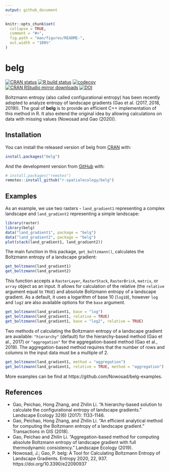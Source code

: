 ```yaml
---
output: github_document
---
```


<!-- README.md is generated from README.Rmd. Please edit that file -->

```r
knitr::opts_chunk$set(
  collapse = TRUE,
  comment = "#>",
  fig.path = "man/figures/README-",
  out.width = "100%"
)
```
# belg

<!-- badges: start -->
[![CRAN status](http://www.r-pkg.org/badges/version/belg)](https://cran.r-project.org/package=belg)
[![R build status](https://github.com/r-spatialecology/belg/workflows/pkgdown-and-test-coverage/badge.svg)](https://github.com/r-spatialecology/belg/actions)
[![codecov](https://codecov.io/gh/r-spatialecology/belg/branch/master/graph/badge.svg)](https://codecov.io/gh/r-spatialecology/belg)
[![CRAN RStudio mirror downloads](http://cranlogs.r-pkg.org/badges/belg)](https://cran.r-project.org/package=belg)
[![DOI](https://zenodo.org/badge/DOI/10.5281/zenodo.1209419.svg)](https://doi.org/10.5281/zenodo.1209419)
<!-- badges: end -->
  
Boltzmann entropy (also called configurational entropy) has been recently adopted to analyze entropy of landscape gradients (Gao et al. (2017, 2018, 2019)).
The goal of **belg** is to provide an efficient C++ implementation of this method in R.
It also extend the original idea by allowing calculations on data with missing values (Nowosad and Gao (2020)).

## Installation

You can install the released version of belg from [CRAN](https://CRAN.R-project.org) with:

``` r
install.packages("belg")
```

And the development version from [GitHub](https://github.com/) with:

``` r
# install.packages("remotes")
remotes::install_github("r-spatialecology/belg")
```

## Examples

As an example, we use two rasters - `land_gradient1` representing a complex landscape and `land_gradient2` representing a simple landscape:

```r
library(raster)
library(belg)
data("land_gradient1", package = "belg")
data("land_gradient2", package = "belg")
plot(stack(land_gradient1, land_gradient2))
```

The main function in this package, `get_boltzmann()`, calculates the Boltzmann entropy of a landscape gradient:

```r
get_boltzmann(land_gradient1)
get_boltzmann(land_gradient2)
```

This function accepts a `RasterLayer`, `RasterStack`, `RasterBrick`, `matrix`, or `array` object as an input.
It allows for calculation of the relative (the `relative` argument equal to `TRUE`) and absolute Boltzmann entropy of a landscape gradient.
As a default, it uses a logarithm of base 10 (`log10`), however `log` and `log2` are also available options for the `base` argument.

```r
get_boltzmann(land_gradient1, base = "log")
get_boltzmann(land_gradient1, relative = TRUE)
get_boltzmann(land_gradient1, base = "log2", relative = TRUE)
```

Two methods of calculating the Boltzmann entropy of a landscape gradient are available: `"hierarchy"` (default) for the hierarchy-based method (Gao et al., 2017) or `"aggregation"` for the aggregation-based method (Gao et al., 2019).
The aggregation-based method requires that the number of rows and columns in the input data must be a multiple of 2.

```r
get_boltzmann(land_gradient1, method = "aggregation")
get_boltzmann(land_gradient1, relative = TRUE, method = "aggregation")
```

More examples can be find at https://github.com/Nowosad/belg-examples.

## References

- Gao, Peichao, Hong Zhang, and Zhilin Li. "A hierarchy-based solution to calculate the configurational entropy of landscape gradients." Landscape Ecology 32(6) (2017): 1133-1146.
- Gao, Peichao, Hong Zhang, and Zhilin Li. "An efficient analytical method for computing the Boltzmann entropy of a landscape gradient." Transactions in GIS (2018).
- Gao, Peichao and Zhilin Li. "Aggregation-based method for computing absolute Boltzmann entropy of landscape gradient with full thermodynamic consistency." Landscape Ecology (2019).
- Nowosad, J.; Gao, P. belg: A Tool for Calculating Boltzmann Entropy of Landscape Gradients. Entropy 2020, 22, 937. https://doi.org/10.3390/e22090937
